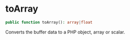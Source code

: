 # toArray

```php
public function toArray(): array|float
```
Converts the buffer data to a PHP object, array or scalar.